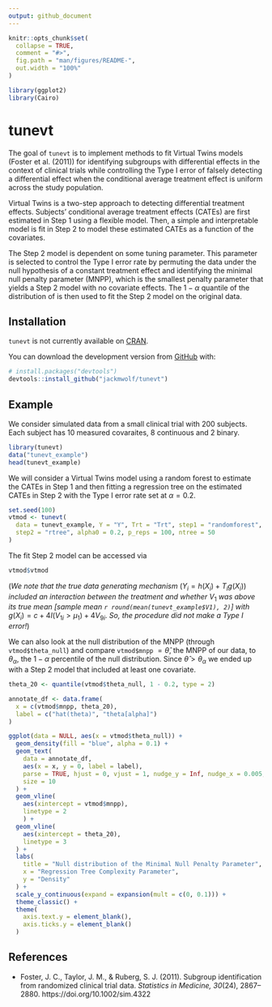 ```yaml
---
output: github_document
---
```


<!-- README.md is generated from README.Rmd. Please edit that file -->

```r
knitr::opts_chunk$set(
  collapse = TRUE,
  comment = "#>",
  fig.path = "man/figures/README-",
  out.width = "100%"
)

library(ggplot2)
library(Cairo)
```

# tunevt

<!-- badges: start -->
<!-- badges: end -->

The goal of `tunevt` is to implement methods to fit Virtual Twins models (Foster 
et al. (2011)) for identifying subgroups with differential effects in the 
context of clinical trials while controlling the Type I error of falsely 
detecting a differential effect when the conditional average treatment effect is
uniform across the study population.


Virtual Twins is a two-step approach to detecting differential treatment
effects. Subjects' conditional average treatment effects (CATEs) are first
estimated in Step 1 using a flexible model. Then, a simple and interpretable
model is fit in Step 2 to model these estimated CATEs as a function of the
covariates.

The Step 2 model is dependent on some tuning parameter. This parameter is
selected to control the Type I error rate by permuting the data under the
null hypothesis of a constant treatment effect and identifying the minimal
null penalty parameter (MNPP), which is the smallest penalty parameter that
yields a Step 2 model with no covariate effects. The $1-\alpha$ quantile
of the distribution of is then used to fit the Step 2 model on the original
data.

## Installation

`tunevt` is not currently available on [CRAN](https://CRAN.R-project.org).

You can download the development version from [GitHub](https://github.com/) with:

``` r
# install.packages("devtools")
devtools::install_github("jackmwolf/tunevt")
```
## Example

We consider simulated data from a small clinical trial with 200 subjects.
Each subject has 10 measured covaraites, 8 continuous and 2 binary.

```r
library(tunevt)
data("tunevt_example")
head(tunevt_example)
```

We will consider a Virtual Twins model using a random forest to estimate the CATEs in Step 1 and then fitting a regression tree on the estimated CATEs in Step 2 with the Type I error rate set at $\alpha = 0.2$.

```r
set.seed(100)
vtmod <- tunevt(
  data = tunevt_example, Y = "Y", Trt = "Trt", step1 = "randomforest",
  step2 = "rtree", alpha0 = 0.2, p_reps = 100, ntree = 50
)
```

The fit Step 2 model can be accessed via
```r
vtmod$vtmod
```

(_We note that the true data generating mechanism_ ($Y_i = h(X_i) + T_i g(X_i)$) _included an interaction between the treatment and whether_ $V_1$ _was above its true mean [sample mean `r round(mean(tunevt_example$V1), 2)`] with_ $g(X_i) = c + 4I(V_{1i}>\mu_1)+4V_{9i}$. 
_So, the procedure did not make a Type I error!_)

We can also look at the null distribution of the MNPP (through `vtmod$theta_null`) and compare `vtmod$mnpp`  $=\widehat\theta$, the MNPP of our data, to  $\theta_\alpha$, the $1-\alpha$ percentile of the null distribution.
Since $\widehat\theta > \theta_\alpha$ we ended up with a Step 2 model that included at least one covariate.

```r
theta_20 <- quantile(vtmod$theta_null, 1 - 0.2, type = 2)

annotate_df <- data.frame(
  x = c(vtmod$mnpp, theta_20),
  label = c("hat(theta)", "theta[alpha]")
)

ggplot(data = NULL, aes(x = vtmod$theta_null)) +
  geom_density(fill = "blue", alpha = 0.1) +
  geom_text(
    data = annotate_df,
    aes(x = x, y = 0, label = label), 
    parse = TRUE, hjust = 0, vjust = 1, nudge_y = Inf, nudge_x = 0.005,
    size = 10
  ) +
  geom_vline(
    aes(xintercept = vtmod$mnpp),
    linetype = 2
    ) +
  geom_vline(
    aes(xintercept = theta_20),
    linetype = 3
  ) +
  labs(
    title = "Null distribution of the Minimal Null Penalty Parameter",
    x = "Regression Tree Complexity Parameter",
    y = "Density"
  ) +
  scale_y_continuous(expand = expansion(mult = c(0, 0.1))) +
  theme_classic() +
  theme(
    axis.text.y = element_blank(),
    axis.ticks.y = element_blank()
  )
```

## References

- Foster, J. C., Taylor, J. M., & Ruberg, S. J. (2011). Subgroup identification from randomized clinical trial data. _Statistics in Medicine, 30_(24), 2867–2880. https://doi.org/10.1002/sim.4322

